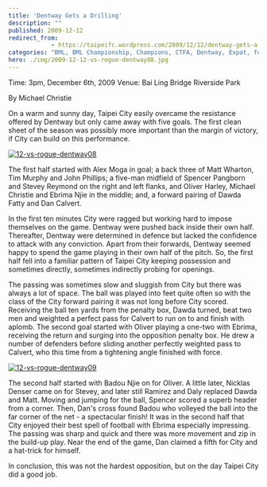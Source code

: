 ```yaml
---
title: 'Dentway Gets a Drilling'
description: ""
published: 2009-12-12
redirect_from: 
            - https://taipeifc.wordpress.com/2009/12/12/dentway-gets-a-drilling/
categories: "BML, BML Championship, Champions, CTFA, Dentway, Expat, football, Fritz, soccer, Taipei, Taipei City FC, taipei football, Taiwan, taiwan football, vs. Dentway"
hero: ./img/2009-12-12-vs-rogue-dentway08.jpg
---
```

Time: 3pm, December 6th, 2009 Venue: Bai Ling Bridge Riverside Park

By Michael Christie

On a warm and sunny day, Taipei City easily overcame the resistance offered by Dentway but only came away with five goals. The first clean sheet of the season was possibly more important than the margin of victory, if City can build on this performance.

[![](http://taipeifc.files.wordpress.com/2009/12/12-vs-rogue-dentway08.jpg "12-vs-rogue-dentway08")](./img/2009-12-12-vs-rogue-dentway08.jpg)

The first half started with Alex Moga in goal; a back three of Matt Wharton, Tim Murphy and John Phillips; a five-man midfield of Spencer Pangborn and Stevey Reymond on the right and left flanks, and Oliver Harley, Michael Christie and Ebrima Njie in the middle; and, a forward pairing of Dawda Fatty and Dan Calvert.

In the first ten minutes City were ragged but working hard to impose themselves on the game. Dentway were pushed back inside their own half. Thereafter, Dentway were determined in defence but lacked the confidence to attack with any conviction. Apart from their forwards, Dentway seemed happy to spend the game playing in their own half of the pitch. So, the first half fell into a familiar pattern of Taipei City keeping possession and sometimes directly, sometimes indirectly probing for openings.

The passing was sometimes slow and sluggish from City but there was always a lot of space. The ball was played into feet quite often so with the class of the City forward pairing it was not long before City scored. Receiving the ball ten yards from the penalty box, Dawda turned, beat two men and weighted a perfect pass for Calvert to run on to and finish with aplomb. The second goal started with Oliver playing a one-two with Ebrima, receiving the return and surging into the opposition penalty box. He drew a number of defenders before sliding another perfectly weighted pass to Calvert, who this time from a tightening angle finished with force.

[![](http://taipeifc.files.wordpress.com/2009/12/12-vs-rogue-dentway09.jpg "12-vs-rogue-dentway09")](./img/2009-12-12-vs-rogue-dentway09.jpg)

The second half started with Badou Njie on for Oliver. A little later, Nicklas Denser came on for Stevey, and later still Ramirez and Daly replaced Dawda and Matt. Moving and jumping for the ball, Spencer scored a superb header from a corner. Then, Dan's cross found Badou who volleyed the ball into the far corner of the net - a spectacular finish! It was in the second half that City enjoyed their best spell of football with Ebrima especially impressing. The passing was sharp and quick and there was more movement and zip in the build-up play. Near the end of the game, Dan claimed a fifth for City and a hat-trick for himself.

In conclusion, this was not the hardest opposition, but on the day Taipei City did a good job.
